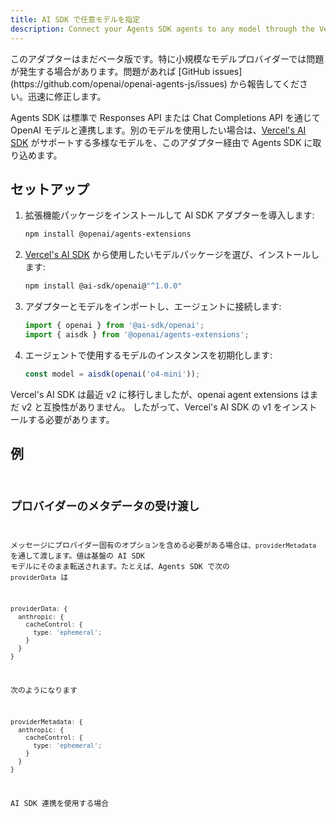 ```yaml
---
title: AI SDK で任意モデルを指定
description: Connect your Agents SDK agents to any model through the Vercel's AI SDK
---
```



<Aside type="caution">
  このアダプターはまだベータ版です。特に小規模なモデルプロバイダーでは問題が発生する場合があります。問題があれば
  [GitHub issues](https://github.com/openai/openai-agents-js/issues)
  から報告してください。迅速に修正します。
</Aside>

Agents SDK は標準で Responses API または Chat Completions API を通じて OpenAI モデルと連携します。別のモデルを使用したい場合は、[Vercel's AI SDK](https://sdk.vercel.ai/) がサポートする多様なモデルを、このアダプター経由で Agents SDK に取り込めます。

## セットアップ

<Steps>

1. 拡張機能パッケージをインストールして AI SDK アダプターを導入します:

   ```bash
   npm install @openai/agents-extensions
   ```

2. [Vercel's AI SDK](https://sdk.vercel.ai/docs/models/overview) から使用したいモデルパッケージを選び、インストールします:

   ```bash
   npm install @ai-sdk/openai@"^1.0.0"
   ```

3. アダプターとモデルをインポートし、エージェントに接続します:

   ```typescript
   import { openai } from '@ai-sdk/openai';
   import { aisdk } from '@openai/agents-extensions';
   ```

4. エージェントで使用するモデルのインスタンスを初期化します:

   ```typescript
   const model = aisdk(openai('o4-mini'));
   ```

</Steps>

<Aside type="caution">
  Vercel's AI SDK は最近 v2 に移行しましたが、openai agent extensions はまだ v2
  と互換性がありません。 したがって、Vercel's AI SDK の v1
  をインストールする必要があります。
</Aside>

## 例

<Code
  lang="typescript"
  code={aiSdkSetupExample}
  title="AI SDK のセットアップ"
/>

## プロバイダーのメタデータの受け渡し

メッセージにプロバイダー固有のオプションを含める必要がある場合は、`providerMetadata` を通して渡します。値は基盤の AI SDK モデルにそのまま転送されます。たとえば、Agents SDK で次の `providerData` は

```ts
providerData: {
  anthropic: {
    cacheControl: {
      type: 'ephemeral';
    }
  }
}
```

次のようになります

```ts
providerMetadata: {
  anthropic: {
    cacheControl: {
      type: 'ephemeral';
    }
  }
}
```

AI SDK 連携を使用する場合
